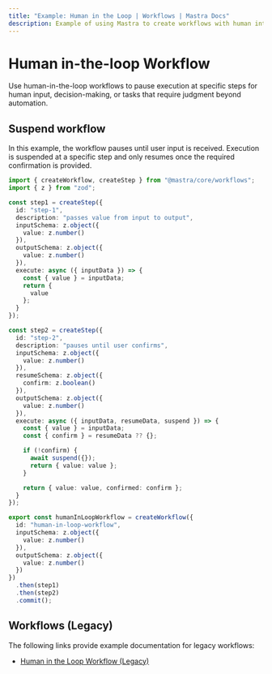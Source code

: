 ```yaml
---
title: "Example: Human in the Loop | Workflows | Mastra Docs"
description: Example of using Mastra to create workflows with human intervention points.
---
```


# Human in-the-loop Workflow

Use human-in-the-loop workflows to pause execution at specific steps for human input, decision-making, or tasks that require judgment beyond automation.

## Suspend workflow

In this example, the workflow pauses until user input is received. Execution is suspended at a specific step and only resumes once the required confirmation is provided.

```typescript filename="src/mastra/workflows/example-human-in-loop.ts" showLineNumbers copy
import { createWorkflow, createStep } from "@mastra/core/workflows";
import { z } from "zod";

const step1 = createStep({
  id: "step-1",
  description: "passes value from input to output",
  inputSchema: z.object({
    value: z.number()
  }),
  outputSchema: z.object({
    value: z.number()
  }),
  execute: async ({ inputData }) => {
    const { value } = inputData;
    return {
      value
    };
  }
});

const step2 = createStep({
  id: "step-2",
  description: "pauses until user confirms",
  inputSchema: z.object({
    value: z.number()
  }),
  resumeSchema: z.object({
    confirm: z.boolean()
  }),
  outputSchema: z.object({
    value: z.number()
  }),
  execute: async ({ inputData, resumeData, suspend }) => {
    const { value } = inputData;
    const { confirm } = resumeData ?? {};

    if (!confirm) {
      await suspend({});
      return { value: value };
    }

    return { value: value, confirmed: confirm };
  }
});

export const humanInLoopWorkflow = createWorkflow({
  id: "human-in-loop-workflow",
  inputSchema: z.object({
    value: z.number()
  }),
  outputSchema: z.object({
    value: z.number()
  })
})
  .then(step1)
  .then(step2)
  .commit();
```

## Workflows (Legacy)

The following links provide example documentation for legacy workflows:

- [Human in the Loop Workflow (Legacy)](/examples/workflows_legacy/human-in-the-loop)


